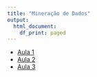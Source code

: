 ```yaml
---
title: "Mineração de Dados"
output:   
  html_document: 
    df_print: paged
---
```



* [Aula 1](content/Aula01.html)  
* [Aula 2](content/Aula02.html)  
* [Aula 3](content/Aula03.html)